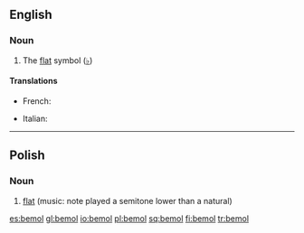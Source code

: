 {{also|bémol}}
==English==

===Noun===
{{en-noun}}

# {{music}} The [[flat]] symbol ([[♭]])

====Translations====
{{trans-top|bemol}}
* French: {{t+|fr|bémol|m}}
{{trans-mid}}
* Italian: {{t-|it|bemolle|m}}
{{trans-bottom}}

----

==Polish==
{{wikipedia|lang=pl}}

===Noun===
{{infl|pl|noun|g=m}}

# [[flat]] (music: note played a semitone lower than a natural)

{{tbot entry|Polish|flat|2009|April|pl}}

[[es:bemol]]
[[gl:bemol]]
[[io:bemol]]
[[pl:bemol]]
[[sq:bemol]]
[[fi:bemol]]
[[tr:bemol]]